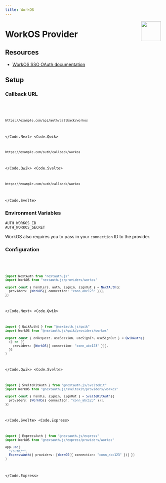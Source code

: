 ```yaml
---
title: WorkOS
---
```



<img align="right" src="/img/providers/workos.svg" height="64" width="64" />

# WorkOS Provider

## Resources

- [WorkOS SSO OAuth documentation](https://workos.com/docs/reference/sso)

## Setup

### Callback URL

<Code>
  <Code.Next>

```bash
https://example.com/api/auth/callback/workos
```

  </Code.Next>
  <Code.Qwik>

```bash
https://example.com/auth/callback/workos
```

  </Code.Qwik>
  <Code.Svelte>

```bash
https://example.com/auth/callback/workos
```

  </Code.Svelte>
</Code>

### Environment Variables

```
AUTH_WORKOS_ID
AUTH_WORKOS_SECRET
```

WorkOS also requires you to pass in your `connection` ID to the provider.

### Configuration

<Code>
  <Code.Next>

```ts filename="/auth.ts"
import NextAuth from "nextauth.js"
import WorkOS from "nextauth.js/providers/workos"

export const { handlers, auth, signIn, signOut } = NextAuth({
  providers: [WorkOS({ connection: "conn_abc123" })],
})
```

  </Code.Next>
  <Code.Qwik>
  
```ts filename="/src/routes/plugin@auth.ts"
import { QwikAuth$ } from "@nextauth.js/qwik"
import WorkOS from "@nextauth.js/qwik/providers/workos"

export const { onRequest, useSession, useSignIn, useSignOut } = QwikAuth$(
  () => ({
    providers: [WorkOS({ connection: "conn_abc123" })],
  })
)
```

  </Code.Qwik>
  <Code.Svelte>

```ts filename="/src/auth.ts"
import { SvelteKitAuth } from "@nextauth.js/sveltekit"
import WorkOS from "@nextauth.js/sveltekit/providers/workos"

export const { handle, signIn, signOut } = SvelteKitAuth({
  providers: [WorkOS({ connection: "conn_abc123" })],
})
```

  </Code.Svelte>
  <Code.Express>

```ts filename="/src/app.ts"
import { ExpressAuth } from "@nextauth.js/express"
import WorkOS from "@nextauth.js/express/providers/workos"

app.use(
  "/auth/*",
  ExpressAuth({ providers: [WorkOS({ connection: "conn_abc123" })] })
)
```

  </Code.Express>
</Code>
